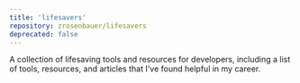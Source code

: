 ```yaml
---
title: 'lifesavers'
repository: zrosenbauer/lifesavers
deprecated: false
---
```

A collection of lifesaving tools and resources for developers, including a list of tools, resources, and articles that I've found helpful in my career.